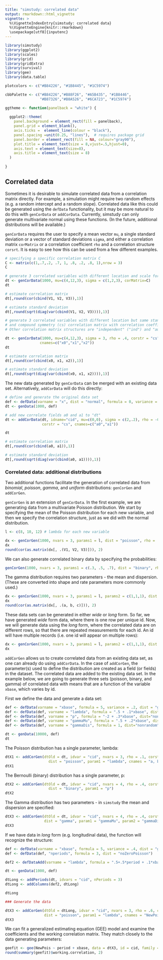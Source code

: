 ```yaml
---
title: "simstudy: correlated data"
output: rmarkdown::html_vignette
vignette: >
  %\VignetteIndexEntry{simstudy: correlated data}
  %\VignetteEngine{knitr::rmarkdown}
  \usepackage[utf8]{inputenc}
---
```


```r
library(simstudy)
library(ggplot2)
library(scales)
library(grid)
library(gridExtra)
library(survival)
library(gee)
library(data.table)

plotcolors <- c("#B84226", "#1B8445", "#1C5974")

cbbPalette <- c("#B84226","#B88F26", "#A5B435", "#1B8446",
                "#B87326","#B8A526", "#6CA723", "#1C5974") 

ggtheme <- function(panelback = "white") {
  
  ggplot2::theme(
    panel.background = element_rect(fill = panelback),
    panel.grid = element_blank(),
    axis.ticks =  element_line(colour = "black"),
    panel.spacing =unit(0.25, "lines"),  # requires package grid
    panel.border = element_rect(fill = NA, colour="gray90"), 
    plot.title = element_text(size = 8,vjust=.5,hjust=0),
    axis.text = element_text(size=8),
    axis.title = element_text(size = 8)
  )  
  
}
```

## Correlated data

Sometimes it is desirable to simulate correlated data from a correlation matrix directly. For example, a simulation might require two random effects (e.g. a random intercept and a random slope). Correlated data like this could be generated using the `defData` functionality, but it may be more natural to do this with `genCorData` or `addCorData`. Currently, simstudy can only generate multivariate normal using these functions. (In the future, additional distributions will be available.)

`genCorData` requires the user to specify a mean vector `mu`, a single standard deviation or a vector of standard deviations `sigma`, and either a correlation matrix `corMatrix` or a correlation coefficient `rho` and a correlation structure `corsrt`. It is easy to see how this can be used from a few different examples.

```r
# specifying a specific correlation matrix C
C <- matrix(c(1,.7,.2, .7, 1, .8, .2, .8, 1),nrow = 3)
C

# generate 3 correlated variables with different location and scale for each field
dt <- genCorData(1000, mu=c(4,12,3), sigma = c(1,2,3), corMatrix=C)
dt

# estimate correlation matrix
dt[,round(cor(cbind(V1, V2, V3)),1)]

# estimate standard deviation
dt[,round(sqrt(diag(var(cbind(V1, V2, V3)))),1)]
```

```r
# generate 3 correlated variables with different location but same standard deviation
# and compound symmetry (cs) correlation matrix with correlation coefficient = 0.4.
# Other correlation matrix structures are "independent" ("ind") and "auto-regressive" ("ar1").

dt <- genCorData(1000, mu=c(4,12,3), sigma = 3, rho = .4, corstr = "cs", 
                cnames=c("x0","x1","x2"))
dt

# estimate correlation matrix
dt[,round(cor(cbind(x0, x1, x2)),1)]

# estimate standard deviation
dt[,round(sqrt(diag(var(cbind(x0, x1, x2)))),1)]
```

The new data generated by `genCorData` can be merged with an existing data set. Alternatively, `addCorData` will do this directly:

```r

# define and generate the original data set
def <- defData(varname = "x", dist = "normal", formula = 0, variance = 1, id = "cid")
dt <- genData(1000, def)

# add new correlate fields a0 and a1 to "dt"
dt <- addCorData(dt, idname="cid", mu=c(0,0), sigma = c(2,.2), rho = -0.2, 
                 corstr = "cs", cnames=c("a0","a1"))

dt

# estimate correlation matrix
dt[,round(cor(cbind(a0, a1)),1)]

# estimate standard deviation
dt[,round(sqrt(diag(var(cbind(a0, a1)))),1)]
```

### Correlated data: additional distributions

Two additional functions facilitate the generation of correlated data from *binomial*, *poisson*, *gamma*, and *uniform* distributions: `genCorGen` and `addCorGen`.

`genCorGen` is an extension of `genCorData`. In the first example, we are generating data from a multivariate Poisson distribution. We start by specifying the mean of the Poisson distribution for each new variable, and then we specify the correlation structure, just as we did with the normal distribution.

```r
l <- c(8, 10, 12) # lambda for each new variable

dx <- genCorGen(1000, nvars = 3, params1 = l, dist = "poisson", rho = .3, corstr = "cs", wide = TRUE)
dx
round(cor(as.matrix(dx[, .(V1, V2, V3)])), 2)
```

We can also generate correlated binary data by specifying the probabilities:

```r
genCorGen(1000, nvars = 3, params1 = c(.3, .5, .7), dist = "binary", rho = .8, corstr = "cs", wide = TRUE)
```

The gamma distribution requires two parameters - the mean and dispersion. (These are converted into shape and rate parameters more commonly used.)

```r
dx <- genCorGen(1000, nvars = 3, params1 = l, params2 = c(1,1,1), dist = "gamma", rho = .7, corstr = "cs", wide = TRUE, cnames="a, b, c")
dx
round(cor(as.matrix(dx[, .(a, b, c)])), 2)
```

These data sets can be generated in either *wide* or *long* form. So far, we have generated *wide* form data, where there is one row per unique id. Now, we will generate data using the *long* form, where the correlated data are on different rows, so that there are repeated measurements for each id. An id will have multiple records (i.e. one id will appear on multiple rows):

```r
dx <- genCorGen(1000, nvars = 3, params1 = l, params2 = c(1,1,1), dist = "gamma", rho = .7, corstr = "cs", wide = FALSE, cnames="NewCol")
dx
```

`addCorGen` allows us to create correlated data from an existing data set, as one can already do using `addCorData`. In the case of `addCorGen`, the parameter(s) used to define the distribution are created as a field (or fields) in the dataset. The correlated data are added to the existing data set. In the example below, we are going to generate three sets (poisson, binary, and gamma) of correlated data with means that are a function of the variable `xbase`, which varies by id.

First we define the data and generate a data set:

```r
def <- defData(varname = "xbase", formula = 5, variance = .2, dist = "gamma", id = "cid")
def <- defData(def, varname = "lambda", formula = ".5 + .1*xbase", dist="nonrandom", link = "log")
def <- defData(def, varname = "p", formula = "-2 + .3*xbase", dist="nonrandom", link = "logit")
def <- defData(def, varname = "gammaMu", formula = ".5 + .2*xbase", dist="nonrandom", link = "log")
def <- defData(def, varname = "gammaDis", formula = 1, dist="nonrandom")

dt <- genData(10000, def)
dt
```

The Poisson distribution has a single parameter, lambda:

```r

dtX1 <- addCorGen(dtOld = dt, idvar = "cid", nvars = 3, rho = .1, corstr = "cs",
                    dist = "poisson", param1 = "lambda", cnames = "a, b, c")
dtX1
```

The Bernoulli (binary) distribution has a single parameter, p:

```r
dtX2 <- addCorGen(dtOld = dt, idvar = "cid", nvars = 4, rho = .4, corstr = "ar1",
                    dist = "binary", param1 = "p")
dtX2
```

The Gamma distribution has two parameters - in `simstudy` the mean and dispersion are specified:

```r
dtX3 <- addCorGen(dtOld = dt, idvar = "cid", nvars = 4, rho = .4, corstr = "cs",
                  dist = "gamma", param1 = "gammaMu", param2 = "gammaDis")
dtX3
```

If we have data in *long* form (e.g. longitudinal data), the function will recognize the structure:

```r
def <- defData(varname = "xbase", formula = 5, variance = .4, dist = "gamma", id = "cid")
def <- defData(def, "nperiods", formula = 3, dist = "noZeroPoisson")

def2 <- defDataAdd(varname = "lambda", formula = ".5+.5*period + .1*xbase", dist="nonrandom", link = "log")

dt <- genData(1000, def)

dtLong <- addPeriods(dt, idvars = "cid", nPeriods = 3)
dtLong <- addColumns(def2, dtLong)

dtLong

### Generate the data 

dtX3 <- addCorGen(dtOld = dtLong, idvar = "cid", nvars = 3, rho = .6, corstr = "cs",
                  dist = "poisson", param1 = "lambda", cnames = "NewPois")
dtX3
```

We can fit a generalized estimating equation (GEE) model and examine the coefficients and the working correlation matrix. They match closely to the data generating parameters:

```r
geefit <- gee(NewPois ~ period + xbase, data = dtX3, id = cid, family = poisson, corstr = "exchangeable")
round(summary(geefit)$working.correlation, 2)

```
